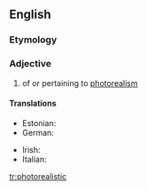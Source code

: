 ==English==

===Etymology===
{{prefix|photo|realistic}}

===Adjective===
{{en-adj}}

# {{arts}} of or pertaining to [[photorealism]]

====Translations====
{{trans-top|art: of or pertaining to photorealism}}
* Estonian: {{t|et|fotorealistlik}}
* German: {{t|de|fotorealistisch}}
{{trans-mid}}
* Irish: {{t|ga|fótairéalaíoch}}
* Italian: {{t|it|fotorealistico}}
{{trans-bottom}}

[[tr:photorealistic]]